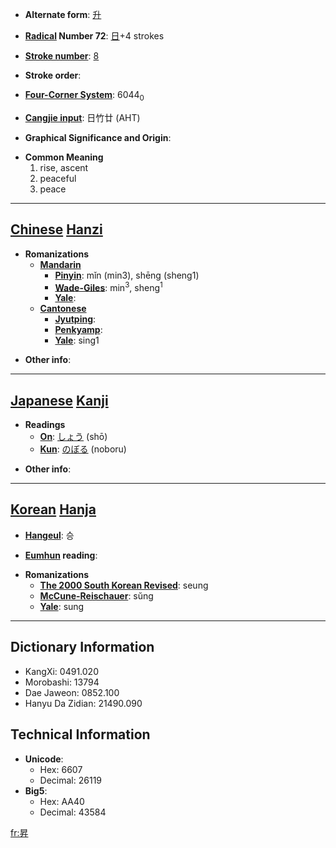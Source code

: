 * '''Alternate form''': [[升]]

* '''[[Wiktionary:Chinese radical index| Radical]] Number 72''': [[Wiktionary:Chinese radical index 日|日]]+4 strokes

* '''[[Wiktionary:Chinese total strokes index|Stroke number]]''': [[Wiktionary:Chinese total strokes index 8|8]]

* '''Stroke order''': 

* '''[[Wiktionary:Chinese four corner index|Four-Corner System]]''': 6044<sub>0</sub>

* '''[[Wiktionary:Chinese Cangjie index|Cangjie input]]''': 日竹廿 (AHT)

* '''Graphical Significance and Origin''': 

* '''Common Meaning'''
*#rise, ascent
*# peaceful
*# peace


----

== [[Chinese]] [[Hanzi]] ==

* '''Romanizations'''
** '''[[Mandarin]]'''
*** '''[[Pinyin]]''': mǐn (min3), shēng (sheng1)
*** '''[[Wade-Giles]]''': min<sup>3</sup>, sheng<sup>1</sup>
*** '''[[Yale]]''': 
** '''[[Cantonese]]'''
*** '''[[Jyutping]]''':
*** '''[[Penkyamp]]''': 
*** '''[[Yale]]''': sing1

* '''Other info''': 

----

== [[Japanese]] [[Kanji]] ==

* '''Readings'''
** '''[[On]]''': [[しょう]] (shō)
** '''[[Kun]]''': [[のぼる]] (noboru)

* '''Other info''':  

----

== [[Korean]] [[Hanja]] ==

* '''[[Hangeul]]''': 승

* '''[[Eumhun]] reading''': 

* '''Romanizations'''
** '''[[The 2000 South Korean Revised Romanization|The 2000 South Korean Revised]]''': seung
** '''[[McCune-Reischauer]]''': sŭng
** '''[[Yale]]''': sung

----

== Dictionary Information ==

* KangXi: 0491.020
* Morobashi: 13794
* Dae Jaweon: 0852.100
* Hanyu Da Zidian: 21490.090

== Technical Information ==

* '''Unicode''':
** Hex: 6607
** Decimal: 26119
* '''Big5''':
** Hex: AA40
** Decimal: 43584

[[fr:昇]]